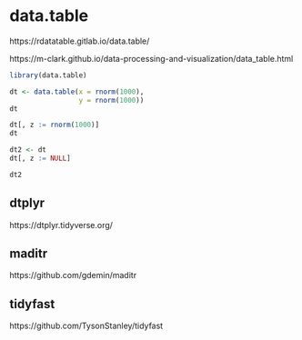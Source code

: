 

# data.table {#data-table}
https://rdatatable.gitlab.io/data.table/  

https://m-clark.github.io/data-processing-and-visualization/data_table.html   


```r
library(data.table)
```

```r
dt <- data.table(x = rnorm(1000),
                 y = rnorm(1000))
dt
```


```r
dt[, z := rnorm(1000)]
dt
```

```r
dt2 <- dt
dt[, z := NULL]

dt2
```



## dtplyr  

https://dtplyr.tidyverse.org/  


## maditr  

https://github.com/gdemin/maditr  


## tidyfast  

https://github.com/TysonStanley/tidyfast  
